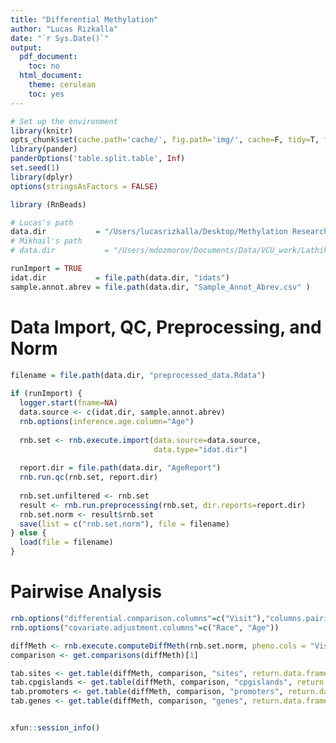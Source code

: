 ```yaml
---
title: "Differential Methylation"
author: "Lucas Rizkalla"
date: "`r Sys.Date()`"
output:
  pdf_document:
    toc: no
  html_document:
    theme: cerulean
    toc: yes
---
```


```r
# Set up the environment
library(knitr)
opts_chunk$set(cache.path='cache/', fig.path='img/', cache=F, tidy=T, fig.keep='high', echo=F, dpi=100, warnings=F, message=F, comment=NA, warning=F, results='as.is', fig.width = 10, fig.height = 6) #out.width=700, 
library(pander)
panderOptions('table.split.table', Inf)
set.seed(1)
library(dplyr)
options(stringsAsFactors = FALSE)
```

```r
library (RnBeads)
```

```r
# Lucas's path
data.dir           = "/Users/lucasrizkalla/Desktop/Methylation Research-VCU/Methylation850K/data"
# Mikhail's path
# data.dir           = "/Users/mdozmorov/Documents/Data/VCU_work/Lathika"

runImport = TRUE
idat.dir           = file.path(data.dir, "idats")
sample.annot.abrev = file.path(data.dir, "Sample_Annot_Abrev.csv" )
```

# Data Import, QC, Preprocessing, and Norm

```r
filename = file.path(data.dir, "preprocessed_data.Rdata")
  
if (runImport) {
  logger.start(fname=NA)
  data.source <- c(idat.dir, sample.annot.abrev)
  rnb.options(inference.age.column="Age")
  
  rnb.set <- rnb.execute.import(data.source=data.source,
                                data.type="idat.dir")
  
  report.dir = file.path(data.dir, "AgeReport")
  rnb.run.qc(rnb.set, report.dir)
  
  rnb.set.unfiltered <- rnb.set
  result <- rnb.run.preprocessing(rnb.set, dir.reports=report.dir)
  rnb.set.norm <- result$rnb.set
  save(list = c("rnb.set.norm"), file = filename)
} else {
  load(file = filename)
}

```

# Pairwise Analysis

```r
rnb.options("differential.comparison.columns"=c("Visit"),"columns.pairing"=c("Visit"="ID"))
rnb.options("covariate.adjustment.columns"=c("Race", "Age"))

diffMeth <- rnb.execute.computeDiffMeth(rnb.set.norm, pheno.cols = "Visit")
comparison <- get.comparisons(diffMeth)[1]

tab.sites <- get.table(diffMeth, comparison, "sites", return.data.frame = TRUE)
tab.cpgislands <- get.table(diffMeth, comparison, "cpgislands", return.data.frame = TRUE)
tab.promoters <- get.table(diffMeth, comparison, "promoters", return.data.frame = TRUE)
tab.genes <- get.table(diffMeth, comparison, "genes", return.data.frame = TRUE)



```


```r
xfun::session_info()
```
